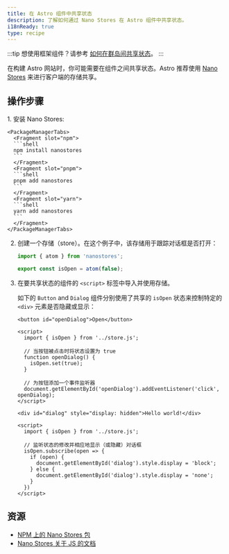 ```yaml
---
title: 在 Astro 组件中共享状态
description: 了解如何通过 Nano Stores 在 Astro 组件中共享状态。
i18nReady: true
type: recipe
---
```


:::tip
想使用框架组件？请参考 [如何在群岛间共享状态](/zh-cn/recipes/sharing-state-islands/)。
:::

在构建 Astro 网站时，你可能需要在组件之间共享状态。Astro 推荐使用 [Nano Stores](https://github.com/nanostores/nanostores) 来进行客户端的存储共享。

## 操作步骤

<Steps>
1. 安装 Nano Stores:

    <PackageManagerTabs>
      <Fragment slot="npm">
      ```shell
      npm install nanostores
      ```
      </Fragment>
      <Fragment slot="pnpm">
      ```shell
      pnpm add nanostores
      ```
      </Fragment>
      <Fragment slot="yarn">
      ```shell
      yarn add nanostores
      ```
      </Fragment>
    </PackageManagerTabs>

2.  创建一个存储（store）。在这个例子中，该存储用于跟踪对话框是否打开：

    ```ts title="src/store.js"
    import { atom } from 'nanostores';

    export const isOpen = atom(false);
    ```

3. 在要共享状态的组件的 `<script>` 标签中导入并使用存储。

    如下的 `Button` and `Dialog` 组件分别使用了共享的 `isOpen` 状态来控制特定的 `<div>` 元素是否隐藏或显示：

    ```astro title="src/components/Button.astro"
    <button id="openDialog">Open</button>

    <script>
      import { isOpen } from '../store.js';
      
      // 当按钮被点击时将状态设置为 true
      function openDialog() {
        isOpen.set(true);
      }

      // 为按钮添加一个事件监听器
      document.getElementById('openDialog').addEventListener('click', openDialog);
    </script>
    ```

    ```astro title="src/components/Dialog.astro"
    <div id="dialog" style="display: hidden">Hello world!</div>

    <script>
      import { isOpen } from '../store.js';

      // 监听状态的修改并相应地显示（或隐藏）对话框
      isOpen.subscribe(open => {
        if (open) {
          document.getElementById('dialog').style.display = 'block';
        } else {
          document.getElementById('dialog').style.display = 'none';
        }
      })
    </script>
    ```
</Steps>

## 资源

- [NPM 上的 Nano Stores 包](https://www.npmjs.com/package/nanostores)
- [Nano Stores 关于 JS 的文档](https://github.com/nanostores/nanostores#vanilla-js)
